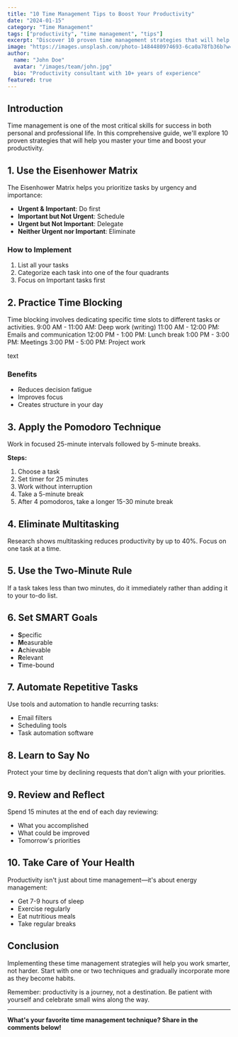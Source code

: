 ```yaml
---
title: "10 Time Management Tips to Boost Your Productivity"
date: "2024-01-15"
category: "Time Management"
tags: ["productivity", "time management", "tips"]
excerpt: "Discover 10 proven time management strategies that will help you get more done in less time and achieve your goals faster."
image: "https://images.unsplash.com/photo-1484480974693-6ca0a78fb36b?w=1200&h=630"
author:
  name: "John Doe"
  avatar: "/images/team/john.jpg"
  bio: "Productivity consultant with 10+ years of experience"
featured: true
---
```


## Introduction

Time management is one of the most critical skills for success in both personal and professional life. In this comprehensive guide, we'll explore 10 proven strategies that will help you master your time and boost your productivity.

## 1. Use the Eisenhower Matrix

The Eisenhower Matrix helps you prioritize tasks by urgency and importance:

- **Urgent & Important**: Do first
- **Important but Not Urgent**: Schedule
- **Urgent but Not Important**: Delegate
- **Neither Urgent nor Important**: Eliminate

### How to Implement

1. List all your tasks
2. Categorize each task into one of the four quadrants
3. Focus on Important tasks first

## 2. Practice Time Blocking

Time blocking involves dedicating specific time slots to different tasks or activities.
9:00 AM - 11:00 AM: Deep work (writing)
11:00 AM - 12:00 PM: Emails and communication
12:00 PM - 1:00 PM: Lunch break
1:00 PM - 3:00 PM: Meetings
3:00 PM - 5:00 PM: Project work

text


### Benefits

- Reduces decision fatigue
- Improves focus
- Creates structure in your day

## 3. Apply the Pomodoro Technique

Work in focused 25-minute intervals followed by 5-minute breaks.

**Steps:**
1. Choose a task
2. Set timer for 25 minutes
3. Work without interruption
4. Take a 5-minute break
5. After 4 pomodoros, take a longer 15-30 minute break

## 4. Eliminate Multitasking

Research shows multitasking reduces productivity by up to 40%. Focus on one task at a time.

## 5. Use the Two-Minute Rule

If a task takes less than two minutes, do it immediately rather than adding it to your to-do list.

## 6. Set SMART Goals

- **S**pecific
- **M**easurable
- **A**chievable
- **R**elevant
- **T**ime-bound

## 7. Automate Repetitive Tasks

Use tools and automation to handle recurring tasks:

- Email filters
- Scheduling tools
- Task automation software

## 8. Learn to Say No

Protect your time by declining requests that don't align with your priorities.

## 9. Review and Reflect

Spend 15 minutes at the end of each day reviewing:

- What you accomplished
- What could be improved
- Tomorrow's priorities

## 10. Take Care of Your Health

Productivity isn't just about time management—it's about energy management:

- Get 7-9 hours of sleep
- Exercise regularly
- Eat nutritious meals
- Take regular breaks

## Conclusion

Implementing these time management strategies will help you work smarter, not harder. Start with one or two techniques and gradually incorporate more as they become habits.

Remember: productivity is a journey, not a destination. Be patient with yourself and celebrate small wins along the way.

---

**What's your favorite time management technique? Share in the comments below!**